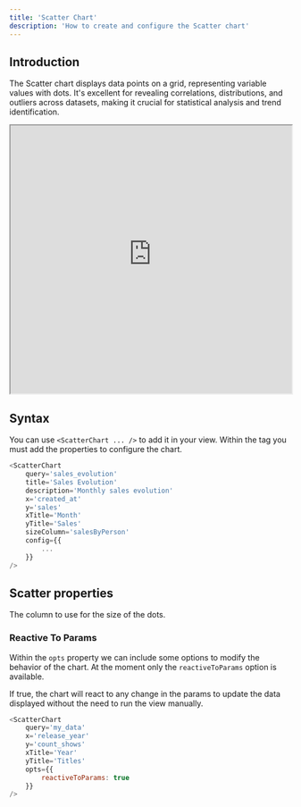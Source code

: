 ```yaml
---
title: 'Scatter Chart'
description: 'How to create and configure the Scatter chart'
---
```


## Introduction
The Scatter chart displays data points on a grid, representing variable values with dots. It's excellent for revealing correlations, distributions, and outliers across datasets, making it crucial for statistical analysis and trend identification.

<iframe class="rounded-xl" src="https://docs-charts-examples.fly.dev/visualizations/scatter" width="100%" height="480"> </iframe>

## Syntax
You can use `<ScatterChart ... />` to add it in your view. Within the tag you must add the properties to configure the chart.

``` js
<ScatterChart
	query='sales_evolution'
    title='Sales Evolution'
    description='Monthly sales evolution'
    x='created_at'
    y='sales'
    xTitle='Month'
    yTitle='Sales'
    sizeColumn='salesByPerson'
    config={{
        ...
    }}
/>
```
## Scatter properties

<ParamField path="sizeColumn" type="string">
  The column to use for the size of the dots.
</ParamField>

<CommonChartsDocs />

### Reactive To Params

Within the `opts` property we can include some options to modify the behavior of the chart. At the moment only the `reactiveToParams` option is available.

<ParamField path="reactiveToParams" type="boolean">
    If true, the chart will react to any change in the params to update the data displayed without the need to run the view manually.
</ParamField>

```js
<ScatterChart
    query='my_data'
    x='release_year'
    y='count_shows'
    xTitle='Year'
    yTitle='Titles'
    opts={{
        reactiveToParams: true
    }}
/>
```
